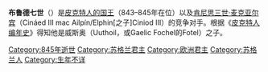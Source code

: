{{expand|time=2015-02-19T04:02:26+00:00}}
{{unreferenced|time=2014-01-05T12:20:58+00:00}}
{{Infobox monarch
| name            =布鲁德七世
| title           =[[皮克特人国王列表|皮克特人的国王]]
| reign           =843年–845年
| predecessor     =[[基尼思二世|肯尼思二世]]
| successor       =[[特里斯坦十世|特里斯坦十世]]
| father       =Fokel或Uuthoil
|}}
'''布鲁德七世'''（{{lang-gd|Brude VII}}）是[[皮克特人国王列表|皮克特人的国王]]（843–845年在位）以及[[肯尼思一世|肯尼思三世·麦克亚尔宾]]（Cináed III mac Ailpín/Elphin[之子]Ciniod III）的竞争对手。根据《[[皮克特人编年史|皮克特人编年史]]》得知他是威斯奥（Uuthoil，或Gaelic Fochel的Fotel）之子。

{{S-start}}
{{s-reg}}
{{s-bef|before=[[基尼思二世|肯尼思二世]]}}
{{s-ttl|title=[[皮克特人国王列表|皮克特人的国王]]|years=842年–845年}}
{{s-aft|after=[[特里斯坦十世|特里斯坦十世]]}}
{{end}}
{{苏格兰君主}}

{{DEFAULTSORT:Bridei 07 Of The Picts}}
[[Category:845年逝世|Category:845年逝世]]
[[Category:苏格兰君主|Category:苏格兰君主]]
[[Category:欧洲君主|Category:欧洲君主]]
[[Category:苏格兰人|Category:苏格兰人]]
[[Category:生年不详|Category:生年不详]]